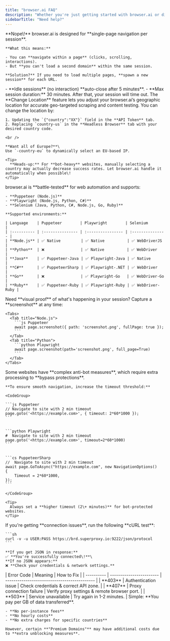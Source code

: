 ```yaml
---
title: "browser.ai FAQ"
description: "Whether you're just getting started with browser.ai or diving into advanced features, this FAQ covers everything from session handling and country targeting to performance tips, error codes, pricing, and more. Explore solutions, best practices, and helpful insights to make the most of your browser.ai experience."
sidebarTitle: "Need help?"
---
```


<AccordionGroup>
  <Accordion title="Can I navigate to multiple pages in one session?">
    **Nope\!** browser.ai is designed for **single-page navigation per session**.

    **What this means:**

    - You can **navigate within a page** (clicks, scrolling, interactions).
    - But **you can't load a second domain** within the same session.

    **Solution?** If you need to load multiple pages, **spawn a new session** for each URL.
  </Accordion>
  <Accordion title="How long can my session stay active?">
    - **Idle sessions** (no interaction) **auto-close after 5 minutes**.
    - **Max session duration:** 30 minutes. After that, your session will time out.
  </Accordion>
  <Accordion title="Can I force browser.ai to use a specific country?">
    The **Change Location** feature lets you adjust your browser.ai’s geographic location for accurate geo-targeted scraping and content testing. You can change the location by:

    1. Updating the `{"country":"XX"}` field in the **API Token** tab.
    2. Replacing `country-us` in the **Headless Browser** tab with your desired country code.

    <br />

    **Want all of Europe?**\
    Use `-country-eu` to dynamically select an EU-based IP.

    <Tip>
      **Heads-up:** For **bot-heavy** websites, manually selecting a country may actually decrease success rates. Let browser.ai handle it automatically when possible\!
    </Tip>
  </Accordion>
  <Accordion title="Which languages and automation tools does browser.ai support?">
    browser.ai is **battle-tested** for web automation and supports:

    - **Puppeteer (Node.js)**
    - **Playwright (Node.js, Python, C#)**
    - **Selenium (Java, Python, C#, Node.js, Go, Ruby)**

    **Supported environments:**

    | Language    | Puppeteer        | Playwright        | Selenium         |
    | :---------- | :--------------- | :---------------- | :--------------- |
    | **Node.js** | ✅ Native         | ✅ Native          | ✅ WebDriverJS    |
    | **Python**  | ❌                | ✅ Native          | ✅ WebDriver      |
    | **Java**    | ✅ Puppeteer-Java | ✅ Playwright-Java | ✅ Native         |
    | **C#**      | ✅ PuppeteerSharp | ✅ Playwright-.NET | ✅ WebDriver      |
    | **Go**      | ❌                | ✅ Playwright-Go   | ✅ WebDriver-Go   |
    | **Ruby**    | ✅ Puppeteer-Ruby | ✅ Playwright-Ruby | ✅ WebDriver-Ruby |
  </Accordion>
  <Accordion title="How can I take a screenshot of my session?">
    Need **visual proof** of what's happening in your session? Capture a **screenshot** at any time:

    <Tabs>
      <Tab title="Node.js">
        ```js Puppeteer
        await page.screenshot({ path: 'screenshot.png', fullPage: true });
        ```
      </Tab>
      <Tab title="Python">
        ```python Playwright
        await page.screenshot(path='screenshot.png', full_page=True)
        ```
      </Tab>
    </Tabs>
  </Accordion>
  <Accordion title="Why does my page take longer to load than expected?">
    Some websites have **complex anti-bot measures**, which require extra processing to **bypass protections**.

    **To ensure smooth navigation, increase the timeout threshold:**

    <CodeGroup>

    ```js Puppeteer
    // Navigate to site with 2 min timeout  
    page.goto('<https://example.com>', { timeout: 2*60*1000 });  
    ```

    
    ```python Playwright
    #  Navigate to site with 2 min timeout   
    page.goto('<https://example.com>', timeout=2*60*1000)  
    ```

    
    ```cs PuppeteerSharp
    //  Navigate to site with 2 min timeout   
    await page.GoToAsync("https://example.com", new NavigationOptions()  
    {  
        Timeout = 2*60*1000,  
    });
    ```

    </CodeGroup>

    <Tip>
      Always set a **higher timeout (2\+ minutes)** for bot-protected websites.
    </Tip>
  </Accordion>
  <Accordion title="How do I verify my connection?">
    If you're getting **connection issues**, run the following **cURL test**:

    ```sh
    curl -v -u USER:PASS https://brd.superproxy.io:9222/json/protocol
    ```

    **If you get JSON in response:**
    ✅ **You're successfully connected\!**\
    **If no JSON appears:**
    ❌ **Check your credentials & network settings.**
  </Accordion>
  <Accordion title="What are the most common error codes?">
    | Error Code | Meaning                  | How to Fix                                   |
    | ---------- | ------------------------ | -------------------------------------------- |
    | **403**    | Authentication issue     | Check credentials & correct API zone.        |
    | **407**    | Proxy connection failure | Verify proxy settings & remote browser port. |
    | **503**    | Service unavailable      | Try again in 1-2 minutes.                    |
  </Accordion>
  <Accordion title="How does browser.ai pricing work?">
    Simple: **You pay per GB of data transferred**.

    - **No per-instance fees**
    - **No hourly costs**
    - **No extra charges for specific countries**

    However, certain **"Premium Domains"** may have additional costs due to **extra unblocking measures**.
  </Accordion>
</AccordionGroup>